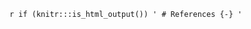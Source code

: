 <!-- 
  NOTE: this must be the last chapter in the book. It generates 
  a bibliography at the end of the document. Also,
  a chapter-level bibliography is generated at the end of each chapter.
  
  For PDF and e-texts, a bibliography is generated at the end of the book
  but there is no TOC entry for Bibliography. I don't know why...
-->

`r if (knitr:::is_html_output()) '
# References {-}
'`
